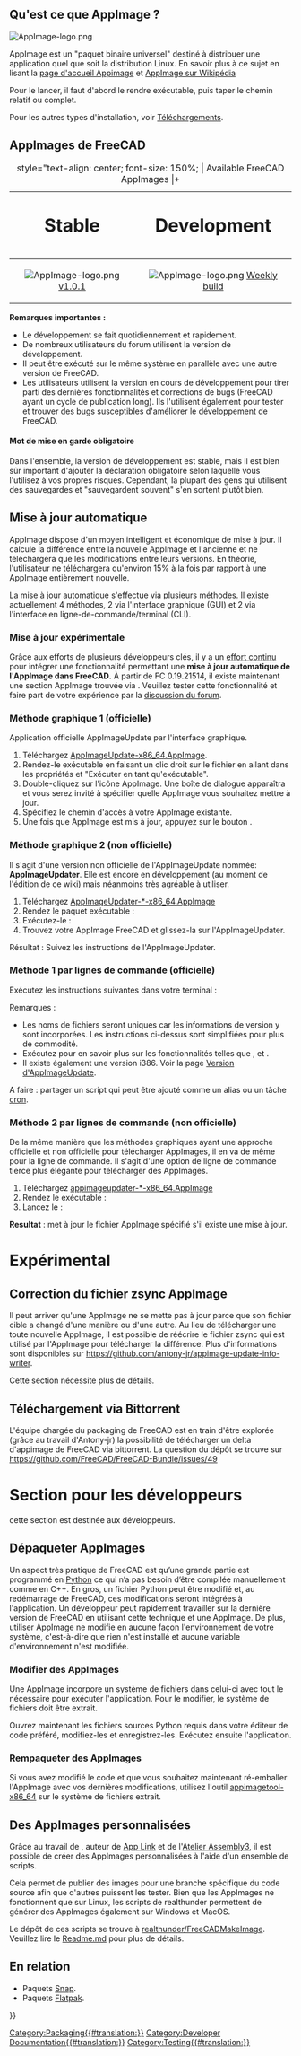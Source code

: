 <languages/>

{{TOCright}}

<span id="What_is_an_AppImage?"></span>
== Qu'est ce que AppImage ? ==

[[Image:AppImage-logo.png|link=https://appimage.org]] {{Emphasis|Un seul paquetage et exécuté partout. Atteindre les utilisateurs sur toutes les principales distributions de bureau Linux.}}

AppImage est un "paquet binaire universel" destiné à distribuer une application quel que soit la distribution Linux. En savoir plus à ce sujet en lisant la [https://appimage.org page d'accueil Appimage] et [https://fr.wikipedia.org/wiki/AppImage AppImage sur Wikipédia]

Pour le lancer, il faut d'abord le rendre exécutable, puis taper le chemin relatif ou complet.

{{Code|code=
chmod +x FreeCAD_xxx-x86_64.AppImage
./FreeCAD_xxx-x86_64.AppImage
}}

Pour les autres types d'installation, voir [[Download/fr|Téléchargements]].

<span id="FreeCAD_AppImages"></span>
== AppImages de FreeCAD ==

{| class="wikitable" style="margin-left: auto; margin-right: auto; border: none;"
|+ style="text-align: center; font-size: 150%; | Available FreeCAD AppImages
|+
! style="text-align: center; font-size: 200%;" | Stable
! style="text-align: center; font-size: 200%;" | Development
|-
| style="text-align: center;" | [[Image:AppImage-logo.png|link=https://github.com/FreeCAD/FreeCAD-Bundle/releases/tag/1.0.1]] [https://github.com/FreeCAD/FreeCAD-Bundle/releases/tag/1.0.1 v1.0.1]
| style="text-align: center;" | [[Image:AppImage-logo.png|link=https://github.com/FreeCAD/FreeCAD-Bundle/releases/tag/weekly-builds]] [https://github.com/FreeCAD/FreeCAD-Bundle/releases/tag/weekly-builds Weekly build]
|}

'''Remarques importantes :'''
* Le développement se fait quotidiennement et rapidement.
* De nombreux utilisateurs du forum utilisent la version de développement.
* Il peut être exécuté sur le même système en parallèle avec une autre version de FreeCAD.
* Les utilisateurs utilisent la version en cours de développement pour tirer parti des dernières fonctionnalités et corrections de bugs (FreeCAD ayant un cycle de publication long). Ils l'utilisent également pour tester et trouver des bugs susceptibles d'améliorer le développement de FreeCAD. 

<span id="Obligatory_Word_of_Caution"></span>
==== Mot de mise en garde obligatoire ====

Dans l'ensemble, la version de développement est stable, mais il est bien sûr important d'ajouter la déclaration obligatoire selon laquelle vous l'utilisez à vos propres risques. Cependant, la plupart des gens qui utilisent des sauvegardes et "sauvegardent souvent" s'en sortent plutôt bien.

<span id="Automatic_updating"></span>
== Mise à jour automatique ==

AppImage dispose d'un moyen intelligent et économique de mise à jour. Il calcule la différence entre la nouvelle AppImage et l'ancienne et ne téléchargera que les modifications entre leurs versions. En théorie, l'utilisateur ne téléchargera qu'environ 15% à la fois par rapport à une AppImage entièrement nouvelle.

La mise à jour automatique s'effectue via plusieurs méthodes. Il existe actuellement 4 méthodes, 2 via l'interface graphique (GUI) et 2 via l'interface en ligne-de-commande/terminal (CLI).

<span id="Experimental_in-app_updating"></span>
=== Mise à jour expérimentale ===

<div class="mw-translate-fuzzy">
Grâce aux efforts de plusieurs développeurs clés, il y a un [https://forum.freecadweb.org/viewtopic.php?f=8&t=44324 effort continu] pour intégrer une fonctionnalité permettant une '''mise à jour automatique de l'AppImage dans FreeCAD'''. À partir de FC 0.19.21514, il existe maintenant une section AppImage trouvée via {{MenuCommand|Edition → Préférences → AppImage}}. Veuillez tester cette fonctionnalité et faire part de votre expérience par la [https://forum.freecadweb.org/viewtopic.php?f=8&t=44324 discussion du forum].
</div>

<span id="GUI_method_1_(official)"></span>
=== Méthode graphique 1 (officielle) ===

Application officielle AppImageUpdate par l'interface graphique.
# Téléchargez [https://github.com/AppImage/AppImageUpdate/releases/download/continuous/AppImageUpdate-x86_64.AppImage AppImageUpdate-x86_64.AppImage].
# Rendez-le exécutable en faisant un clic droit sur le fichier en allant dans les propriétés et "Exécuter en tant qu'exécutable".
# Double-cliquez sur l'icône AppImage. Une boîte de dialogue apparaîtra et vous serez invité à spécifier quelle AppImage vous souhaitez mettre à jour.
# Spécifiez le chemin d'accès à votre AppImage existante.
# Une fois que AppImage est mis à jour, appuyez sur le bouton {{Button|Run updated AppImage}}.

<span id="GUI_method_2_(unofficial)"></span>
=== Méthode graphique 2 (non officielle) ===

Il s'agit d'une version non officielle de l'AppImageUpdate nommée: '''AppImageUpdater'''. Elle est encore en développement (au moment de l'édition de ce wiki) mais néanmoins très agréable à utiliser.
# Téléchargez [https://github.com/antony-jr/AppImageUpdater/releases/tag/continuous AppImageUpdater-*-x86_64.AppImage]
# Rendez le paquet exécutable : {{Code|code=chmod +x AppImageUpdater*-x86_64.AppImage}}
# Exécutez-le : {{Code|code=source AppImageUpdater*-x86_64.AppImage}}
# Trouvez votre AppImage FreeCAD et glissez-la sur l'AppImageUpdater.
Résultat : Suivez les instructions de l'AppImageUpdater.

<span id="CLI_method_1_(official)"></span>
=== Méthode 1 par lignes de commande (officielle) ===

Exécutez les instructions suivantes dans votre terminal :

{{Code|code=
wget https://github.com/AppImage/AppImageUpdate/releases/download/continuous/appimageupdatetool-x86_64.AppImage
chmod +x ./appimageupdatetool-x86_64.AppImage
./appimageupdatetool.AppImage path/to/old/FreeCAD.AppImage
chmod +x path/to/updated/FreeCAD.AppImage
./path/to/updated/FreeCAD.AppImage
}}

Remarques :
* Les noms de fichiers seront uniques car les informations de version y sont incorporées. Les instructions ci-dessus sont simplifiées pour plus de commodité.
* Exécutez {{incode|./appimageupdatetool-x86_64.AppImage --help}} pour en savoir plus sur les fonctionnalités telles que {{incode|--remove-old}}, {{incode|--overwrite}} et {{incode|--self-update}}.
* Il existe également une version i386. Voir la page [https://github.com/AppImage/AppImageUpdate/releases Version d'AppImageUpdate].

A faire : partager un script qui peut être ajouté comme un alias ou un tâche [https://fr.wikipedia.org/wiki/Cron cron].

<span id="CLI_method_2_(unofficial)"></span>
=== Méthode 2 par lignes de commande (non officielle) ===

De la même manière que les méthodes graphiques ayant une approche officielle et non officielle pour télécharger AppImages, il en va de même pour la ligne de commande. Il s'agit d'une option de ligne de commande tierce plus élégante pour télécharger des AppImages.

# Téléchargez [https://github.com/antony-jr/AppImageUpdater/releases/tag/continuous-cli appimageupdater-*-x86_64.AppImage]
# Rendez le exécutable : {{Code|code=chmod +x appimageupdater*-x86_64.AppImage}}
# Lancez le : {{Code|code=source appimageupdater*-x86_64.AppImage /path/to/old/FreeCAD-AppImage.AppImage}}
'''Resultat''' : met à jour le fichier AppImage spécifié s'il existe une mise à jour.


<span id="Experimental"></span>
= Expérimental =

<span id="Fixing_AppImage_zsync"></span>
== Correction du fichier zsync AppImage ==

Il peut arriver qu'une AppImage ne se mette pas à jour parce que son fichier cible a changé d'une manière ou d'une autre. Au lieu de télécharger une toute nouvelle AppImage, il est possible de réécrire le fichier zsync qui est utilisé par l'AppImage pour télécharger la différence. Plus d'informations sont disponibles sur https://github.com/antony-jr/appimage-update-info-writer. 

Cette section nécessite plus de détails.

<span id="Downloading_via_Bittorrent"></span>
== Téléchargement via Bittorrent ==

L'équipe chargée du packaging de FreeCAD est en train d'être explorée (grâce au travail d'Antony-jr) la possibilité de télécharger un delta d'appimage de FreeCAD via bittorrent. La question du dépôt se trouve sur https://github.com/FreeCAD/FreeCAD-Bundle/issues/49

<span id="Developer_Section"></span>
= Section pour les développeurs =

{{Emphasis|Remarque :}} cette section est destinée aux développeurs. 

<span id="Unpacking_AppImages"></span>
== Dépaqueter AppImages ==

Un aspect très pratique de FreeCAD est qu’une grande partie est programmé en [[Python/fr|Python]] ce qui n’a pas besoin d’être compilée manuellement comme en C++. En gros, un fichier Python peut être modifié et, au redémarrage de FreeCAD, ces modifications seront intégrées à l'application. Un développeur peut rapidement travailler sur la dernière version de FreeCAD en utilisant cette technique et une AppImage. De plus, utiliser AppImage ne modifie en aucune façon l'environnement de votre système, c'est-à-dire que rien n'est installé et aucune variable d'environnement n'est modifiée.

<span id="Modifying_AppImages"></span>
=== Modifier des AppImages ===

Une AppImage incorpore un système de fichiers dans celui-ci avec tout le nécessaire pour exécuter l'application. Pour le modifier, le système de fichiers doit être extrait.

{{Code|code=
./FreeCAD_xxx.AppImage --appimage-extract
cd squashfs-root/
}}

Ouvrez maintenant les fichiers sources Python requis dans votre éditeur de code préféré, modifiez-les et enregistrez-les. Exécutez ensuite l'application.

{{Code|code=
./AppRun
}}

<span id="Repackaging_AppImages"></span>
=== Rempaqueter des AppImages ===

Si vous avez modifié le code et que vous souhaitez maintenant ré-emballer l'AppImage avec vos dernières modifications, utilisez l'outil [https://github.com/AppImage/AppImageKit/releases/download/continuous/appimagetool-x86_64.AppImage appimagetool-x86_64] sur le système de fichiers extrait.

{{Code|code=
cd ..
wget "https://github.com/AppImage/AppImageKit/releases/download/continuous/appimagetool-x86_64.AppImage"
chmod +x appimagetool-x86_64.AppImage
./appimagetool-x86_64.AppImage squashfs-root
}}

<span id="Personalized_AppImages"></span>
== Des AppImages personnalisées ==

Grâce au travail de {{Emphasis|realthunder}}, auteur de [[App_Link/fr|App Link]] et de l'[[Assembly3_Workbench/fr|Atelier Assembly3]], il est possible de créer des AppImages personnalisées à l'aide d'un ensemble de scripts.

Cela permet de publier des images pour une branche spécifique du code source afin que d'autres puissent les tester. Bien que les AppImages ne fonctionnent que sur Linux, les scripts de realthunder permettent de générer des AppImages également sur Windows et MacOS.

Le dépôt de ces scripts se trouve à [https://github.com/realthunder/FreeCADMakeImage realthunder/FreeCADMakeImage]. Veuillez lire le [https://github.com/realthunder/FreeCADMakeImage/blob/master/Readme.md Readme.md] pour plus de détails.

<span id="Related"></span>
== En relation ==

* Paquets [[Ubuntu_Snap/fr|Snap]].
* Paquets [[Flatpak/fr|Flatpak]].


[[Category:Packaging{{#translation:}}]]
[[Category:Developer Documentation{{#translation:}}]]
[[Category:Testing{{#translation:}}]]
{{Userdocnavi{{#translation:}}}}